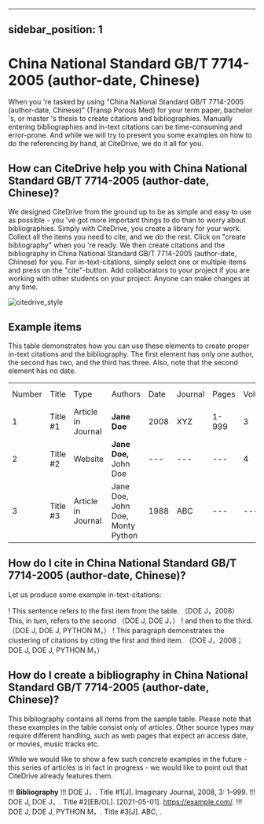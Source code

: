 
---
sidebar_position: 1
---

# China National Standard GB/T 7714-2005 (author-date, Chinese)

When you 're tasked by using "China National Standard GB/T 7714-2005 (author-date, Chinese)" (Transp Porous Med) for your term paper, bachelor 's, or master 's thesis to create citations and bibliographies.
Manually entering bibliographies and in-text citations can be time-consuming and error-prone. And while we will try to present you some examples on how to do the referencing by hand, at CiteDrive, we do it all for you.

<!---
## About  China National Standard GB/T 7714-2005 (author-date, Chinese)

* Title: China National Standard GB/T 7714-2005 (author-date, Chinese)
* Short Title (Id): Transp Porous Med)
* Authors: China National Standard GB/T 7714-2005 (author-date, Chinese)
* Download: China National Standard GB/T 7714-2005 (author-date, Chinese)
 --->

## How can CiteDrive help you with China National Standard GB/T 7714-2005 (author-date, Chinese)?

We designed CiteDrive from the ground up to be as simple and easy to use as possible - you 've got more important things to do than to worry about bibliographies. Simply with CiteDrive, you create a library for your work. Collect all the items you need to cite, and we do the rest. Click on "create bibliography" when you 're ready. We then create citations and the bibliography in China National Standard GB/T 7714-2005 (author-date, Chinese) for you. For in-text-citations, simply select one or multiple items and press on the "cite"-button. Add collaborators to your project if you are working with other students on your project. Anyone can make changes at any time.


![citedrive_style](images/china-national-standard-gbt-77142005-authordate-chinese.svg "Choose China National Standard GB/T 7714-2005 (author-date, Chinese) in the CiteDrive App")


## Example items

This table demonstrates how you can use these elements to create proper in-text citations and the bibliography. The first element has only one author, the second has two, and the third has three. Also, note that the second element has no date.


<table>
  <tr>
   <td>Number
   </td>
   <td>Title
   </td>
   <td>Type
   </td>
   <td>Authors
   </td>
   <td>Date
   </td>
   <td>Journal
   </td>
   <td>Pages
   </td>
   <td>Volume
   </td>
   <td>Issue
   </td>
   <td>Access Date
   </td>
  </tr>
  <tr>
   <td>1
   </td>
   <td>Title #1
   </td>
   <td>Article in Journal
   </td>
   <td><strong>Jane Doe</strong>
   </td>
   <td>2008
   </td>
   <td>XYZ
   </td>
   <td>1-999
   </td>
   <td>3
   </td>
   <td>2
   </td>
   <td>--
   </td>
  </tr>
  <tr>
   <td>
2
   </td>
   <td>Title #2
   </td>
   <td>Website
   </td>
   <td><strong>Jane Doe, </strong>John Doe
   </td>
   <td>---
   </td>
   <td>---
   </td>
   <td>---
   </td>
   <td>4
   </td>
   <td>---
   </td>
   <td>2020-05-01
   </td>
  </tr>
  <tr>
   <td>3
   </td>
   <td>Title #3
   </td>
   <td>Article in Journal
   </td>
   <td>Jane Doe, John Doe, Monty Python
   </td>
   <td>1988
   </td>
   <td>ABC
   </td>
   <td>---
   </td>
   <td>---
   </td>
   <td>16
   </td>
   <td>---
   </td>
  </tr>
</table>



## How do I cite in  China National Standard GB/T 7714-2005 (author-date, Chinese)?

Let us produce some example in-text-citations:

! This sentence refers to the first item from the table. （DOE J，2008） This, in turn, refers to the second （DOE J, DOE J，）
! and then to the third.  （DOE J, DOE J, PYTHON M，）
! This paragraph demonstrates the clustering of citations by citing the first and third item. （DOE J，2008；DOE J, DOE J, PYTHON M，）



## How do I create a bibliography in China National Standard GB/T 7714-2005 (author-date, Chinese)?

This bibliography contains all items from the sample table. Please note that these examples in the table consist only of articles. Other source types may require different handling, such as web pages that expect an access date, or movies, music tracks etc.

While we would like to show a few such concrete examples in the future - this series of articles is in fact in progress - we would like to point out that CiteDrive already features them.


!!! **Bibliography**
!!! DOE J，. Title #1[J]. Imaginary Journal, 2008, 3: 1–999.
!!! DOE J, DOE J，. Title #2[EB/OL]. [2021-05-01]. https://example.com/.
!!! DOE J, DOE J, PYTHON M，. Title #3[J]. ABC, .


```
        